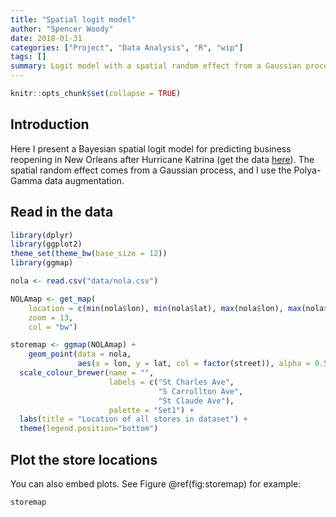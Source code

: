 ```yaml
---
title: "Spatial logit model"
author: "Spencer Woody"
date: 2018-01-31
categories: ["Project", "Data Analysis", "R", "wip"]
tags: []
summary: Logit model with a spatial random effect from a Gaussian process, with application to business reopening in New Orleans after Hurricane Katrina
---
```


```r
knitr::opts_chunk$set(collapse = TRUE)
```

## Introduction

Here I present a Bayesian spatial logit model for predicting business reopening in New Orleans after Hurricane Katrina (get the data [here](https://github.com/spencerwoody/site_build/tree/master/content/post/data)). The spatial random effect comes from a Gaussian process, and I use the Polya-Gamma data augmentation.

## Read in the data

```r
library(dplyr)
library(ggplot2)
theme_set(theme_bw(base_size = 12))
library(ggmap)

nola <- read.csv("data/nola.csv")
```

```r
NOLAmap <- get_map(
    location = c(min(nola$lon), min(nola$lat), max(nola$lon), max(nola$lat)), 
    zoom = 13, 
    col = "bw")

storemap <- ggmap(NOLAmap) + 
	geom_point(data = nola, 
	           aes(x = lon, y = lat, col = factor(street)), alpha = 0.5) +
  scale_colour_brewer(name = "", 
                      labels = c("St Charles Ave", 
                                 "S Carrollton Ave", 
                                 "St Claude Ave"),
                      palette = "Set1") +
  labs(title = "Location of all stores in dataset") + 
  theme(legend.position="bottom")
```


## Plot the store locations

You can also embed plots. See Figure \@ref(fig:storemap) for example:

```r
storemap
```
